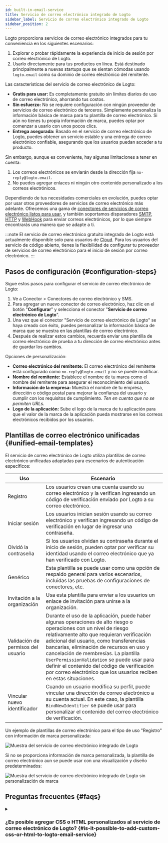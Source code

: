 ```yaml
---
id: built-in-email-service
title: Servicio de correo electrónico integrado de Logto
sidebar_label: Servicio de correo electrónico integrado de Logto
sidebar_position: 2
---
```


Logto proporciona servicios de correo electrónico integrados para tu conveniencia en los siguientes escenarios:

1. Explorar o probar rápidamente la experiencia de inicio de sesión por correo electrónico de Logto.
2. Usarlo directamente para tus productos en línea. Está destinado principalmente a nuevas startups que se sientan cómodas usando `logto.email` como su dominio de correo electrónico del remitente.

Las características del servicio de correo electrónico de Logto:

- **Gratis para usar:** Es completamente gratuito sin límites diarios de uso de correo electrónico, ahorrando tus costos.
- **Sin esfuerzo:** No se requiere configuración con ningún proveedor de servicios de correo electrónico de terceros. Simplemente personaliza la información básica de marca para tu plantilla de correo electrónico. Si aún no tienes tu propia información de marca, puedes optar por comenzar a usarlo con unos pocos clics.
- **Entrega asegurada:** Basado en el servicio de correo electrónico de Logto, puedes obtener un servicio estable y una entrega de correo electrónico confiable, asegurando que los usuarios puedan acceder a tu producto.

Sin embargo, aunque es conveniente, hay algunas limitaciones a tener en cuenta:

1. Los correos electrónicos se enviarán desde la dirección fija `no-reply@logto.email`.
2. No puedes agregar enlaces ni ningún otro contenido personalizado a los correos electrónicos.

Dependiendo de tus necesidades comerciales en evolución, puedes optar por usar otros proveedores de servicios de correo electrónico más adelante. Ofrecemos una gama de [conectores de servicios de correo electrónico listos para usar](/connectors/email-connectors#popular-email-providers), y también soportamos disparadores [SMTP](/integrations/smtp), [HTTP](/integrations/http-email) y [WebHook](/developers/webhooks) para enviar correos electrónicos, por lo que siempre encontrarás una manera que se adapte a ti.

:::note
El servicio de correo electrónico gratuito integrado de Logto está actualmente disponible solo para usuarios de [Cloud](https://cloud.logto.io/). Para los usuarios del servicio de código abierto, tienes la flexibilidad de configurar tu proveedor de servicios de correo electrónico para el inicio de sesión por correo electrónico.
:::

## Pasos de configuración \{#configuration-steps}

Sigue estos pasos para configurar el servicio de correo electrónico de Logto:

1. Ve a <CloudLink to="/connectors/passwordless">Conector > Conectores de correo electrónico y SMS</CloudLink>.
2. Para agregar un nuevo conector de correo electrónico, haz clic en el botón "**Configurar**" y selecciona el conector "**Servicio de correo electrónico de Logto**".
3. Una vez que el conector "Servicio de correo electrónico de Logto" se haya creado con éxito, puedes personalizar la información básica de marca que se muestra en las plantillas de correo electrónico.
4. Después de realizar estos cambios, recuerda enviar una plantilla de correo electrónico de prueba a tu dirección de correo electrónico antes de guardar los cambios.

Opciones de personalización:

- **Correo electrónico del remitente:** El correo electrónico del remitente está configurado como `no-reply@logto.email` y no se puede modificar.
- **Nombre del remitente:** Establece el nombre de tu marca como el nombre del remitente para asegurar el reconocimiento del usuario.
- **Información de la empresa:** Muestra el nombre de tu empresa, dirección o código postal para mejorar la confianza del usuario y cumplir con los requisitos de cumplimiento. _Ten en cuenta que no se permiten URLs._
- **Logo de la aplicación:** Sube el logo de la marca de tu aplicación para que el valor de la marca de la aplicación pueda mostrarse en los correos electrónicos recibidos por los usuarios.

## Plantillas de correo electrónico unificadas \{#unified-email-templates}

El servicio de correo electrónico de Logto utiliza plantillas de correo electrónico unificadas adaptadas para escenarios de autenticación específicos:

| Uso                                | Escenario                                                                                                                                                                                                                                                                                                                                                                                                                                                             |
| ---------------------------------- | --------------------------------------------------------------------------------------------------------------------------------------------------------------------------------------------------------------------------------------------------------------------------------------------------------------------------------------------------------------------------------------------------------------------------------------------------------------------- |
| Registro                           | Los usuarios crean una cuenta usando su correo electrónico y la verifican ingresando un código de verificación enviado por Logto a su correo electrónico.                                                                                                                                                                                                                                                                                                             |
| Iniciar sesión                     | Los usuarios inician sesión usando su correo electrónico y verifican ingresando un código de verificación en lugar de ingresar una contraseña.                                                                                                                                                                                                                                                                                                                        |
| Olvidó la contraseña               | Si los usuarios olvidan su contraseña durante el inicio de sesión, pueden optar por verificar su identidad usando el correo electrónico que ya han verificado con Logto.                                                                                                                                                                                                                                                                                              |
| Genérico                           | Esta plantilla se puede usar como una opción de respaldo general para varios escenarios, incluidas las pruebas de configuraciones de conectores, etc.                                                                                                                                                                                                                                                                                                                 |
| Invitación a la organización       | Usa esta plantilla para enviar a los usuarios un enlace de invitación para unirse a la organización.                                                                                                                                                                                                                                                                                                                                                                  |
| Validación de permisos del usuario | Durante el uso de la aplicación, puede haber algunas operaciones de alto riesgo o operaciones con un nivel de riesgo relativamente alto que requieran verificación adicional del usuario, como transferencias bancarias, eliminación de recursos en uso y cancelación de membresías. La plantilla `UserPermissionValidation` se puede usar para definir el contenido del código de verificación por correo electrónico que los usuarios reciben en estas situaciones. |
| Vincular nuevo identificador       | Cuando un usuario modifica su perfil, puede vincular una dirección de correo electrónico a su cuenta actual. En este caso, la plantilla `BindNewIdentifier` se puede usar para personalizar el contenido del correo electrónico de verificación.                                                                                                                                                                                                                      |

Un ejemplo de plantillas de correo electrónico para el tipo de uso "Registro" con información de marca personalizada:

<img
  src="/img/assets/logto-email-service-template-sample.png"
  alt="Muestra del servicio de correo electrónico integrado de Logto"
/>

Si no se proporciona información de marca personalizada, la plantilla de correo electrónico aun se puede usar con una visualización y diseño predeterminados:

<img
  src="/img/assets/logto-email-service-template-sample-without-branding.png"
  alt="Muestra del servicio de correo electrónico integrado de Logto sin personalización de marca"
/>

## Preguntas frecuentes \{#faqs}

<details>
<summary>

### ¿Es posible agregar CSS o HTML personalizados al servicio de correo electrónico de Logto? \{#is-it-possible-to-add-custom-css-or-html-to-logto-email-service}

</summary>

El servicio de correo electrónico integrado de Logto no admite CSS o HTML personalizados. Solo puedes modificar elementos genéricos de marca. Esta restricción está en su lugar para mantener la estabilidad del servicio de correo electrónico integrado, ya que todos los inquilinos comparten la misma dirección IP y dirección del remitente. Para más detalles, consulta "[Factores para mejorar la entrega de correos electrónicos](https://blog.logto.io/verification-email-delivery#factors-to-improve-email-delivery)".

Para personalizar las plantillas de correo electrónico, recomendamos usar otro conector de correo electrónico, como AWS Direct Mail, SendGrid, Mailgun, Postmark o SMTP.

</details>
